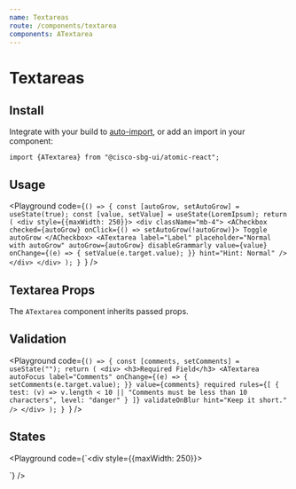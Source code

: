 ```yaml
---
name: Textareas
route: /components/textarea
components: ATextarea
---
```



# Textareas

## Install

Integrate with your build to [auto-import](/#integrating), or add an import in your component:

```
import {ATextarea} from "@cisco-sbg-ui/atomic-react";
```

## Usage

<Playground
  code={`() => {
  const [autoGrow, setAutoGrow] = useState(true);
  const [value, setValue] = useState(LoremIpsum);
  return (
    <div style={{maxWidth: 250}}>
      <div className="mb-4">
        <ACheckbox checked={autoGrow} onClick={() => setAutoGrow(!autoGrow)}>
          Toggle autoGrow
        </ACheckbox>
        <ATextarea
          label="Label"
          placeholder="Normal with autoGrow"
          autoGrow={autoGrow}
          disableGrammarly
          value={value}
          onChange={(e) => {
            setValue(e.target.value);
          }}
          hint="Hint: Normal"
        />
      </div>
    </div>
  );
}
`}
/>

## Textarea Props

The `ATextarea` component inherits passed props.

<Props of="ATextarea" />

## Validation

<Playground
  code={`() => {
  const [comments, setComments] = useState("");
  return (
    <div>
      <h3>Required Field</h3>
      <ATextarea
        autoFocus
        label="Comments"
        onChange={(e) => {
          setComments(e.target.value);
        }}
        value={comments}
        required
        rules={[
          {
            test: (v) =>
              v.length < 10 || "Comments must be less than 10 characters",
            level: "danger"
          }
        ]}
        validateOnBlur
        hint="Keep it short."
      />
    </div>
  );
}
`}
/>

## States

<Playground
  code={`<div style={{maxWidth: 250}}>
  <div className="mb-4">
    <ATextarea label="Label" placeholder="Default" hint="Hint: Default" />
  </div>
  <div className="mb-4">
    <ATextarea
      label="Label"
      placeholder="Disabled"
      disabled
      hint="Hint: Disabled"
    />
  </div>
  <div className="mb-4">
    <ATextarea
      label="Label"
      placeholder="Read-only State"
      readOnly
      hint="Hint: Read-only"
    />
  </div>
  <div className="mb-4">
    <ATextarea
      label="Label"
      validationState="warning"
      placeholder="Warning State"
      hint="Hint: Warning"
    />
  </div>
  <div className="mb-4">
    <ATextarea
      label="Label"
      validationState="danger"
      placeholder="Danger State"
      hint="Hint: Danger"
    />
  </div>
</div>
`}
/>
